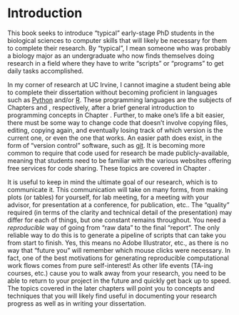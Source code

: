 # Introduction

This book seeks to introduce "typical" early-stage PhD students in the biological sciences to computer skills that
will likely be necessary for them to complete their research.  By "typical", I mean someone who was probably a 
biology major as an undergraduate who now finds themselves doing research in a field where they have to write 
"scripts" or "programs" to get daily tasks accomplished.

In my corner of research at UC Irvine, I cannot imagine a student being able to complete their dissertation
without becoming proficient in languages such as [Python](http://www.python.org) and/or [R](http://www.r-project.org).
These programming languages are the subjects of Chapters \ref{Python} and \ref{R}, respectively, after a brief
general introduction to programming concepts in Chapter \ref{programming}.
Further, to make one's life a bit easier, there must be some way to change code that doesn't involve copying files,
editing, copying again, and eventually losing track of which version is the current one, or even the one that works.
An easier path does exist, in the form of "version control" software, such as [git](https://git-scm.com/).
It is becoming more common to require that code used for research be made publicly-available, meaning that students
need to be familiar with the various websites offering free services for code sharing.  These topics are covered
in Chapter \ref{git}.

It is useful to keep in mind the ultimate goal of our research, which is to communicate it.  This communication
will take on many forms, from making plots (or tables) for yourself, for lab meeting, for a meeting with your advisor, for
presentation at a conference, for publication, etc..  The "quality" required (in terms of the clarity and technical detail
of the presentation) may differ for each of things, but one constant remains throughout.  You need a *reproducible* way of going
from "raw data" to the final "report".  The only reliable way to do this is to generate a pipeline of scripts that can take you
from start to finish.  Yes, this means no Adobe Illustrator, etc., as there is no way that "future you" will remember which mouse clicks 
were necessary.  In fact, one of the best motivations for generating reproducible computational work flows comes from pure
self-interest!  As other life events (TA-ing courses, etc.) cause you to walk away from your research, you need to be able to return
to your project in the future and quickly get back up to speed.  The topics covered in the later chapters will point you to 
concepts and techniques that you will likely find useful in documenting your research progress as well as in writing your dissertation.
